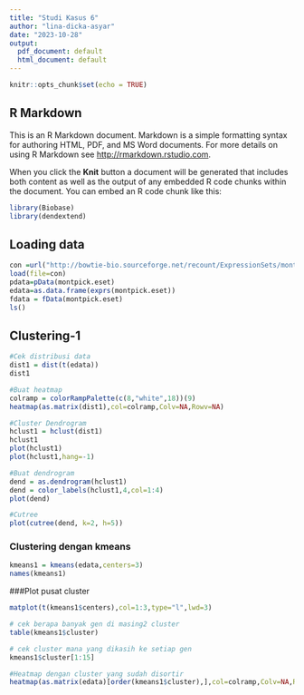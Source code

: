 ```yaml
---
title: "Studi Kasus 6"
author: "lina-dicka-asyar"
date: "2023-10-28"
output:
  pdf_document: default
  html_document: default
---
```


```r
knitr::opts_chunk$set(echo = TRUE)
```

## R Markdown

This is an R Markdown document. Markdown is a simple formatting syntax for authoring HTML, PDF, and MS Word documents. For more details on using R Markdown see <http://rmarkdown.rstudio.com>.

When you click the **Knit** button a document will be generated that includes both content as well as the output of any embedded R code chunks within the document. You can embed an R code chunk like this:

```r
library(Biobase)
library(dendextend)
```

## Loading data


```r
con =url("http://bowtie-bio.sourceforge.net/recount/ExpressionSets/montpick_eset.RData") 
load(file=con)
pdata=pData(montpick.eset)
edata=as.data.frame(exprs(montpick.eset)) 
fdata = fData(montpick.eset) 
ls()
```
## Clustering-1

```r
#Cek distribusi data
dist1 = dist(t(edata))
dist1

#Buat heatmap
colramp = colorRampPalette(c(8,"white",18))(9)
heatmap(as.matrix(dist1),col=colramp,Colv=NA,Rowv=NA)
```

```r
#Cluster Dendrogram
hclust1 = hclust(dist1)
hclust1
plot(hclust1)
plot(hclust1,hang=-1)

#Buat dendrogram
dend = as.dendrogram(hclust1) 
dend = color_labels(hclust1,4,col=1:4)
plot(dend)

#Cutree
plot(cutree(dend, k=2, h=5))

```


### Clustering dengan kmeans
```r
kmeans1 = kmeans(edata,centers=3)
names(kmeans1)
```

###Plot pusat cluster
```r
matplot(t(kmeans1$centers),col=1:3,type="l",lwd=3)
```
```r
# cek berapa banyak gen di masing2 cluster 
table(kmeans1$cluster)

# cek cluster mana yang dikasih ke setiap gen 
kmeans1$cluster[1:15]
```
```r
#Heatmap dengan cluster yang sudah disortir
heatmap(as.matrix(edata)[order(kmeans1$cluster),],col=colramp,Colv=NA,Rowv=NA)
```
